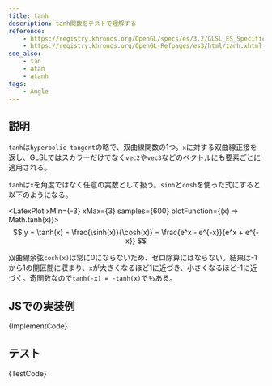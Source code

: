 ```yaml
---
title: tanh
description: tanh関数をテストで理解する
reference:
    - https://registry.khronos.org/OpenGL/specs/es/3.2/GLSL_ES_Specification_3.20.html#angle-and-trigonometry-functions
    - https://registry.khronos.org/OpenGL-Refpages/es3/html/tanh.xhtml
see_also:
    - tan
    - atan
    - atanh
tags:
    - Angle
---
```



## 説明

`tanh`は`hyperbolic tangent`の略で、双曲線関数の1つ。`x`に対する双曲線正接を返し、GLSLではスカラーだけでなく`vec2`や`vec3`などのベクトルにも要素ごとに適用される。

`tanh`は`x`を角度ではなく任意の実数として扱う。`sinh`と`cosh`を使った式にすると以下のようになる。

<LatexPlot xMin={-3} xMax={3} samples={600} plotFunction={(x) => Math.tanh(x)}>
    $$
    y = \tanh(x) = \frac{\sinh(x)}{\cosh(x)} = \frac{e^x - e^{-x}}{e^x + e^{-x}}
    $$
</LatexPlot>

双曲線余弦`cosh(x)`は常に0にならないため、ゼロ除算にはならない。結果は-1から1の開区間に収まり、`x`が大きくなるほど1に近づき、小さくなるほど-1に近づく。奇関数なので`tanh(-x) = -tanh(x)`でもある。

## JSでの実装例

<CodeBlock language="ts">{ImplementCode}</CodeBlock>

## テスト

<CodeBlock language="js">{TestCode}</CodeBlock>

